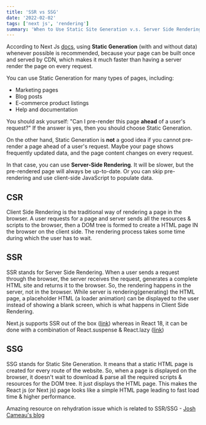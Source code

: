 ```yaml
---
title: 'SSR vs SSG'
date: '2022-02-02'
tags: ['next js', 'rendering']
summary: 'When to Use Static Site Generation v.s. Server Side Rendering'
---
```


According to Next Js [docs](https://nextjs.org/learn/basics/data-fetching/two-forms), using **Static Generation** (with and without data) whenever possible is recommended, because your page can be built once and served by CDN, which makes it much faster than having a server render the page on every request.

You can use Static Generation for many types of pages, including:

- Marketing pages
- Blog posts
- E-commerce product listings
- Help and documentation

You should ask yourself: "Can I pre-render this page **ahead** of a user's request?" If the answer is yes, then you should choose Static Generation.

On the other hand, Static Generation is **not** a good idea if you cannot pre-render a page ahead of a user's request. Maybe your page shows frequently updated data, and the page content changes on every request.

In that case, you can use **Server-Side Rendering**. It will be slower, but the pre-rendered page will always be up-to-date. Or you can skip pre-rendering and use client-side JavaScript to populate data.

## CSR

Client Side Rendering is the traditional way of rendering a page in the browser. A user requests for a page and server sends all the resources & scripts to the browser, then a DOM tree is formed to create a HTML page IN the browser on the client side. The rendering process takes some time during which the user has to wait.

## SSR

SSR stands for Server Side Rendering. When a user sends a request through the browser, the server receives the request, generates a complete HTML site and returns it to the browser. So, the rendering happens in the server, not in the browser. While server is rendering(generating) the HTML page, a placeholder HTML (a loader animation) can be displayed to the user instead of showing a blank screen, which is what happens in Client Side Rendering.

Next.js supports SSR out of the box ([link](https://nextjs.org/docs/advanced-features/react-18/streaming)) whereas in React 18, it can be done with a combination of React.suspense & React.lazy ([link](https://reactjs.org/docs/react-api.html#reactsuspense))

## SSG

SSG stands for Static Site Generation. It means that a static HTML page is created for every route of the website. So, when a page is displayed on the browser, it doesn't wait to download & parse all the required scripts & resources for the DOM tree. It just displays the HTML page. This makes the React js (or Next js) page looks like a simple HTML page leading to fast load time & higher performance.

Amazing resource on rehydration issue which is related to SSR/SSG - [Josh Cameau's blog](https://www.joshwcomeau.com/react/the-perils-of-rehydration/)
